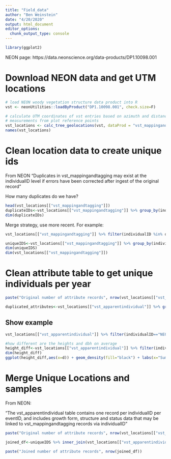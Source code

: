 ```yaml
---
title: "Field_data"
author: "Ben Weinstein"
date: "4/20/2020"
output: html_document
editor_options: 
  chunk_output_type: console
---
```



```r
library(ggplot2)
```

NEON page: https://data.neonscience.org/data-products/DP1.10098.001

# Download NEON data and get UTM locations

```r
# load NEON woody vegetation structure data product into R
vst <- neonUtilities::loadByProduct("DP1.10098.001", check.size=F)

# calculate UTM coordinates of vst entries based on azimuth and distance
# measurements from plot reference points
vst_locations <- calc_tree_geolocations(vst, dataProd = "vst_mappingandtagging")
names(vst_locations)
```

# Clean location data to create unique ids

From NEON "Duplicates in vst_mappingandtagging may exist at the individualID level if errors have been corrected after ingest of the original record" 

How many duplicates do we have?
  
```r
head(vst_locations[["vst_mappingandtagging"]])
duplicateIDs<-vst_locations[["vst_mappingandtagging"]] %>% group_by(individualID) %>% summarize(n=n()) %>% filter(n>1)
dim(duplicateIDs)
```

Merge strategy, use more recent. For example:

```r
vst_locations[["vst_mappingandtagging"]] %>% filter(individualID %in% duplicateIDs$individualID[1])
```

```r
uniqueIDS<-vst_locations[["vst_mappingandtagging"]] %>% group_by(individualID) %>% arrange(desc(date)) %>% slice(1)
dim(uniqueIDS)
dim(vst_locations[["vst_mappingandtagging"]])
```

# Clean attribute table to get unique individuals per year

```r
paste("Original number of attribute records", nrow(vst_locations[["vst_apparentindividual"]]))

duplicated_attributes<-vst_locations[["vst_apparentindividual"]] %>% group_by(individualID,eventID) %>% summarize(n=n()) %>% filter(n>1)
```

## Show example

```r
vst_locations[["vst_apparentindividual"]] %>% filter(individualID=="NEON.PLA.D01.BART.00105",eventID=="vst_BART_2018")

#how different are the heights and dbh on average
height_diff<-vst_locations[["vst_apparentindividual"]] %>% filter(individualID %in% duplicated_attributes$individualID) %>% group_by(individualID) %>% summarize(d=sum(diff(height)))
dim(height_diff)
ggplot(height_diff,aes(x=d)) + geom_density(fill="black") + labs(x="Sum difference in height among duplicated IDs for the same year (m)")
```

# Merge Unique Locations and samples

From NEON:

"The vst_apparentindividual table contains one record per individualID per eventID, and includes growth form, structure and status data that may be linked to vst_mappingandtagging records via individualID"

```r
paste("Original number of attribute records", nrow(vst_locations[["vst_apparentindividual"]]))

joined_df<-uniqueIDS %>% inner_join(vst_locations[["vst_apparentindividual"]],by="individualID")

paste("Joined number of attribute records", nrow(joined_df))
```
